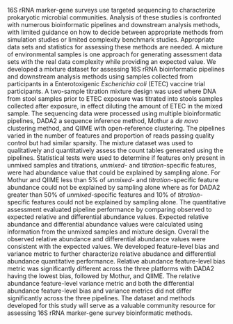 16S rRNA marker-gene surveys use targeted sequencing to characterize prokaryotic microbial communities.
Analysis of these studies is confronted with numerous bioinformatic pipelines and downstream analysis methods,
with limited guidance on how to decide between appropriate methods from simulation studies or limited complexity benchmark studies.
Appropriate data sets and statistics for assessing these methods are needed.
A mixture of environmental samples is one approach for generating assessment data sets with the real data complexity while providing an expected value.
We developed a mixture dataset for assessing 16S rRNA bioinformatic pipelines and downstream analysis methods using samples collected from participants in a Enterotoxigenic _Escherichia coli_ (ETEC) vaccine trial participants.
A two-sample titration mixture design was used where DNA from stool samples prior to ETEC exposure was titrated into stools samples collected after exposure, in effect diluting the amount of ETEC in the mixed sample.
The sequencing data were processed using multiple bioinformatic pipelines, DADA2 a sequence inference method, Mothur a _de novo_ clustering method, and QIIME with open-reference clustering.
The pipelines varied in the number of features and proportion of reads passing quality control but had similar sparsity.
The mixture dataset was used to qualitatively and quantitatively assess the count tables generated using the pipelines.
Statistical tests were used to determine if features only present in unmixed samples and titrations, _unmixed_- and _titration_-specific features, were had abundance value that could be explained by sampling alone.
For Mothur and QIIME less than 5\% of  _unmixed_- and _titration_-specific feature abundance could not be explained by sampling alone where as for DADA2 greater than 50\% of _unmixed_-specific features and 10\% of _titration_- specific features could not be explained by sampling alone.
The quantitative assessment evaluated pipeline performance by comparing observed to expected relative and differential abundance values.
Expected relative abundance and differential abundance values were calculated using information from the unmixed samples and mixture design.
Overall the observed relative abundance and differential abundance values were consistent with the expected values. 
We developed feature-level bias and variance metric to further characterize relative abudance and differential abundance quantitative performance.
Relative abundance feature-level bias metric was significantly different across the three platforms with DADA2 having the lowest bias, followed by Mothur, and QIIME.
The relative abundance feature-level variance metric and both the differential abundance feature-level bias and variance metrics did not differ significantly across the three pipelines.
The dataset and methods developed for this study will serve as a valuable community resource for assessing 16S rRNA marker-gene survey bioinformatic methods.
